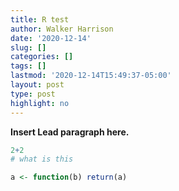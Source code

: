 ```yaml
---
title: R test
author: Walker Harrison
date: '2020-12-14'
slug: []
categories: []
tags: []
lastmod: '2020-12-14T15:49:37-05:00'
layout: post
type: post
highlight: no
---
```


**Insert Lead paragraph here.**

```r
2+2
# what is this

a <- function(b) return(a)

```
